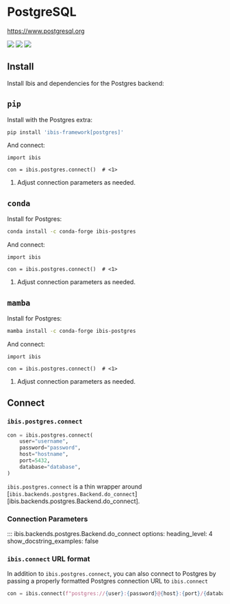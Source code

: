 # PostgreSQL

[https://www.postgresql.org](https://www.postgresql.org)

![](https://img.shields.io/badge/memtables-fallback-yellow?style=flat-square) ![](https://img.shields.io/badge/inputs-Postgres tables-blue?style=flat-square) ![](https://img.shields.io/badge/outputs-Postgres tables | CSV | pandas | Parquet | PyArrow-orange?style=flat-square)

## Install

Install Ibis and dependencies for the Postgres backend:

::: {.panel-tabset}

## `pip`

Install with the Postgres extra:

```.bash
pip install 'ibis-framework[postgres]'
```

And connect:

```.python
import ibis

con = ibis.postgres.connect()  # <1>
```

1. Adjust connection parameters as needed.

## `conda`

Install for Postgres:

```.bash
conda install -c conda-forge ibis-postgres
```

And connect:

```.python
import ibis

con = ibis.postgres.connect()  # <1>
```

1. Adjust connection parameters as needed.

## `mamba`

Install for Postgres:

```.bash
mamba install -c conda-forge ibis-postgres
```

And connect:

```.python
import ibis

con = ibis.postgres.connect()  # <1>
```

1. Adjust connection parameters as needed.

:::

## Connect

### `ibis.postgres.connect`

```python
con = ibis.postgres.connect(
    user="username",
    password="password",
    host="hostname",
    port=5432,
    database="database",
)
```

::: {.callout-note}
`ibis.postgres.connect` is a thin wrapper around [`ibis.backends.postgres.Backend.do_connect`][ibis.backends.postgres.Backend.do_connect].
:::

### Connection Parameters

<!-- prettier-ignore-start -->
::: ibis.backends.postgres.Backend.do_connect
    options:
      heading_level: 4
      show_docstring_examples: false
<!-- prettier-ignore-end -->

### `ibis.connect` URL format

In addition to `ibis.postgres.connect`, you can also connect to Postgres by
passing a properly formatted Postgres connection URL to `ibis.connect`

```python
con = ibis.connect(f"postgres://{user}:{password}@{host}:{port}/{database}")
```
